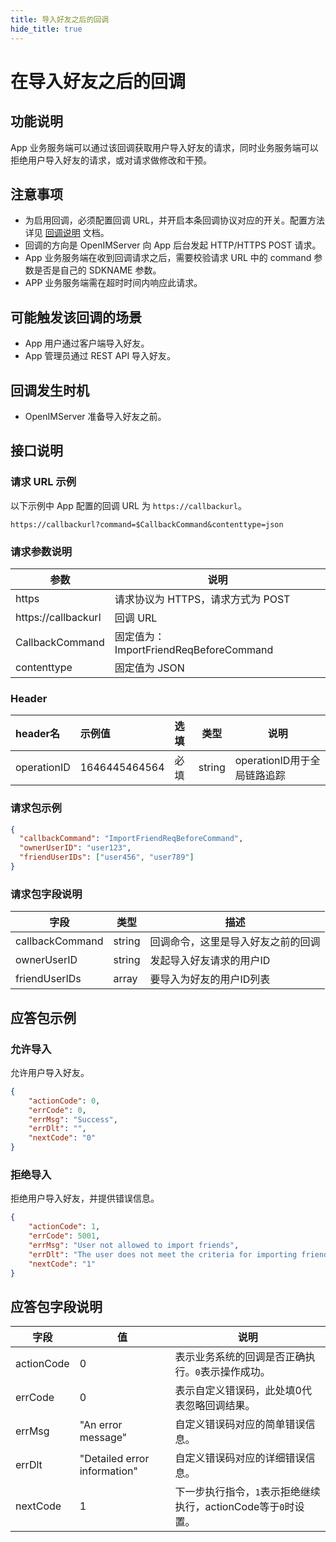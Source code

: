 ```yaml
---
title: 导入好友之后的回调
hide_title: true
---
```


# 在导入好友之后的回调

## 功能说明
App 业务服务端可以通过该回调获取用户导入好友的请求，同时业务服务端可以拒绝用户导入好友的请求，或对请求做修改和干预。

## 注意事项
- 为启用回调，必须配置回调 URL，并开启本条回调协议对应的开关。配置方法详见 [回调说明](../introduction) 文档。
- 回调的方向是 OpenIMServer 向 App 后台发起 HTTP/HTTPS POST 请求。
- App 业务服务端在收到回调请求之后，需要校验请求 URL 中的 command 参数是否是自己的 SDKNAME 参数。
- APP 业务服务端需在超时时间内响应此请求。

## 可能触发该回调的场景
- App 用户通过客户端导入好友。
- App 管理员通过 REST API 导入好友。

## 回调发生时机
- OpenIMServer 准备导入好友之前。

## 接口说明

### 请求 URL 示例
以下示例中 App 配置的回调 URL 为 `https://callbackurl`。
```plaintext
https://callbackurl?command=$CallbackCommand&contenttype=json
```

### 请求参数说明

| 参数                 | 说明                                                   |
|-------------------- |------------------------------------------------------ |
| https               | 请求协议为 HTTPS，请求方式为 POST                      |
| https://callbackurl | 回调 URL                                               |
| CallbackCommand     | 固定值为：ImportFriendReqBeforeCommand                |
| contenttype         | 固定值为 JSON                |

### Header
| header名     | 示例值           | 选填  | 类型     | 说明                  |
|:------------|:--------------|:----|--------|---------------------|
| operationID | 1646445464564 | 必填  | string | operationID用于全局链路追踪 |

### 请求包示例
```json
{
  "callbackCommand": "ImportFriendReqBeforeCommand",
  "ownerUserID": "user123",
  "friendUserIDs": ["user456", "user789"]
}
```

### 请求包字段说明

| 字段           | 类型   | 描述                      |
|--------------|--------|-------------------------|
| callbackCommand | string | 回调命令，这里是导入好友之前的回调 |
| ownerUserID   | string | 发起导入好友请求的用户ID    |
| friendUserIDs | array  | 要导入为好友的用户ID列表    |


## 应答包示例

### 允许导入
允许用户导入好友。

```json
{
    "actionCode": 0,
    "errCode": 0,
    "errMsg": "Success",
    "errDlt": "",
    "nextCode": "0"
}
```

### 拒绝导入
拒绝用户导入好友，并提供错误信息。

```json
{
    "actionCode": 1,
    "errCode": 5001,
    "errMsg": "User not allowed to import friends",
    "errDlt": "The user does not meet the criteria for importing friends",
    "nextCode": "1"
}
```

## 应答包字段说明

| 字段         | 值                           | 说明                                       |
|-------------|------------------------------|------------------------------------------|
| actionCode  | 0                            | 表示业务系统的回调是否正确执行。`0`表示操作成功。     |
| errCode     | 0                            | 表示自定义错误码，此处填0代表忽略回调结果。|
| errMsg      | "An error message"           | 自定义错误码对应的简单错误信息。|
| errDlt      | "Detailed error information" | 自定义错误码对应的详细错误信息。|
| nextCode    | 1                            | 下一步执行指令，`1`表示拒绝继续执行，actionCode等于`0`时设置。|